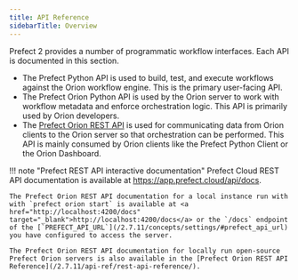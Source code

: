 ```yaml
---
title: API Reference
sidebarTitle: Overview
---
```



Prefect 2 provides a number of programmatic workflow interfaces. Each API is documented in this section. 

- The Prefect Python API is used to build, test, and execute workflows against the Orion workflow engine. This is the primary user-facing API.
- The Prefect Orion Python API is used by the Orion server to work with workflow metadata and enforce orchestration logic. This API is primarily used by Orion developers.
- The [Prefect Orion REST API](/2.7.11/api-ref/rest-api/) is used for communicating data from Orion clients to the Orion server so that orchestration can be performed. This API is mainly consumed by Orion clients like the Prefect Python Client or the Orion Dashboard.

!!! note "Prefect REST API interactive documentation"
    Prefect Cloud REST API documentation is available at <a href="https://app.prefect.cloud/api/docs" target="_blank">https://app.prefect.cloud/api/docs</a>.

    The Prefect Orion REST API documentation for a local instance run with with `prefect orion start` is available at <a href="http://localhost:4200/docs" target="_blank">http://localhost:4200/docs</a> or the `/docs` endpoint of the [`PREFECT_API_URL`](/2.7.11/concepts/settings/#prefect_api_url) you have configured to access the server.

    The Prefect Orion REST API documentation for locally run open-source Prefect Orion servers is also available in the [Prefect Orion REST API Reference](/2.7.11/api-ref/rest-api-reference/).
